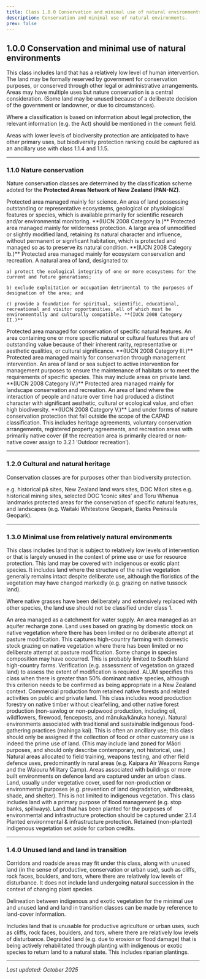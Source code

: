 ```yaml
---
title: Class 1.0.0 Conservation and minimal use of natural environments
description: Conservation and minimal use of natural environments.
prev: false
---
```


## 1.0.0 Conservation and minimal use of natural environments

This class includes land that has a relatively low level of human intervention. The land may be formally reserved by government for conservation purposes, or conserved through other legal or administrative arrangements. Areas may have multiple uses but nature conservation is a central consideration. (Some land may be unused because of a deliberate decision of the government or landowner, or due to circumstances).

Where a classification is based on information about legal protection, the relevant information (e.g. the Act) should be mentioned in the `comment` field.

Areas with lower levels of biodiversity protection are anticipated to have other primary uses, but biodiversity protection ranking could be captured as an ancillary use with class 1.1.4 and 1.1.5.

---

### 1.1.0 Nature conservation

Nature conservation classes are determined by the classification scheme adoted for the **Protected Areas Network of New Zealand (PAN-NZ)**.

<Tabs>

  <TabItem label="1.1.1 Strict nature reserve">
    Protected area managed mainly for science. An area of land possessing outstanding or representative ecosystems, geological or physiological features or species, which is available primarily for scientific research and/or environmental monitoring. **(IUCN 2008 Category Ia.)**
  </TabItem>

  <TabItem label="1.1.2 Wilderness area">
    Protected area managed mainly for wilderness protection. A large area of unmodified or slightly modified land, retaining its natural character and influence, without permanent or significant habitation, which is protected and managed so as to preserve its natural condition. **(IUCN 2008 Category Ib.)**
  </TabItem>

  <TabItem label="1.1.3 National park">
    Protected area managed mainly for ecosystem conservation and recreation. A natural area of land, designated to:

    a) protect the ecological integrity of one or more ecosystems for the current and future generations;

    b) exclude exploitation or occupation detrimental to the purposes of designation of the area; and

    c) provide a foundation for spiritual, scientific, educational, recreational and visitor opportunities, all of which must be environmentally and culturally compatible. **(IUCN 2008 Category II.)**
  </TabItem>

  <TabItem label="1.1.4 Natural feature protection">
    Protected area managed for conservation of specific natural features. An area containing one or more specific natural or cultural features that are of outstanding value because of their inherent rarity, representative or aesthetic qualities, or cultural significance. **(IUCN 2008 Category III.)**
  </TabItem>

  <TabItem label="1.1.5 Habitat or species management area">
    Protected area managed mainly for conservation through management intervention. An area of land or sea subject to active intervention for management purposes to ensure the maintenance of habitats or to meet the requirements of specific species. This may include areas on private land. **(IUCN 2008 Category IV.)**
  </TabItem>

  <TabItem label="1.1.6 Protected landscape">
    Protected area managed mainly for landscape conservation and recreation. An area of land where the interaction of people and nature over time had produced a distinct character with significant aesthetic, cultural or ecological value, and often high biodiversity. **(IUCN 2008 Category V.)**
  </TabItem>

  <TabItem label="1.1.7 Other conserved area">
    Land under forms of nature conservation protection that fall outside the scope of the CAPAD classification. This includes heritage agreements, voluntary conservation arrangements, registered property agreements, and recreation areas with primarily native cover (if the recreation area is primarily cleared or non-native cover assign to 3.2.1 ‘Outdoor recreation’).
  </TabItem>


</Tabs>

---

### 1.2.0 Cultural and natural heritage

Conservation classes are for purposes other than biodiversity protection.

<Tabs>

  <TabItem label="1.2.1 Indigenous cultural heritage">
    e.g. historical pā sites, New Zealand land wars sites, DOC Māori sites
  </TabItem>

  <TabItem label="1.2.2 Cultural heritage">
    e.g. historical mining sites, selected DOC ‘iconic sites’ and Toru Whenua landmarks
  </TabItem>

  <TabItem label="1.2.3 Natural heritage">
    protected areas for the conservation of specific natural features, and landscapes (e.g. Waitaki Whitestone Geopark, Banks Peninsula Geopark).
  </TabItem>

</Tabs>

---

### 1.3.0 Minimal use from relatively natural environments

This class includes land that is subject to relatively low levels of intervention or that is largely unused in the context of prime use or use for resource protection. This land may be covered with indigenous or exotic plant species. It includes land where the structure of the native vegetation generally remains intact despite deliberate use, although the floristics of the vegetation may have changed markedly (e.g. grazing on native tussock land).

Where native grasses have been deliberately and extensively replaced with other species, the land use should not be classified under class 1.

<Tabs>

  <TabItem label="1.3.1 Surface water supply">
    An area managed as a catchment for water supply.
  </TabItem>

  <TabItem label="1.3.2 Ground water">
    An area managed as an aquifer recharge zone.
  </TabItem>

  <TabItem label="1.3.3 Grazing native vegetation">
    Land uses based on grazing by domestic stock on native vegetation where there has been limited or no deliberate attempt at pasture modification. This captures high-country farming with domestic stock grazing on native vegetation where there has been limited or no deliberate attempt at pasture modification. Some change in species composition may have occurred. This is probably limited to South Island high-country farms. Verification (e.g. assessment of vegetation on grazed land) to assess the extent of modification is required. ALUM specifies this class when there is greater than 50% dominant native species, although this criterion needs to be confirmed as being appropriate in a New Zealand context.
  </TabItem>

  <TabItem label="1.3.4 Production from indigenous vegetation">
    Commercial production from retained native forests and related activities on public and private land. This class includes wood production forestry on native timber without clearfelling, and other native forest production (non-sawlog or non-pulpwood production, including oil, wildflowers, firewood, fenceposts, and mānuka/kānuka honey).
  </TabItem>

  <TabItem label="1.3.5 Customary use">
    Natural environments associated with traditional and sustainable indigenous food-gathering practices (mahinga kai). This is often an ancillary use; this class should only be assigned if the collection of food or other customary use is indeed the prime use of land. (This may include land zoned for Māori purposes, and should only describe contemporary, not historical, use.)
  </TabItem>

  <TabItem label="1.3.6 Defence land">
    Natural areas allocated to field training, weapons testing, and other field defence uses, predominantly in rural areas (e.g. Kaipara Air Weapons Range and the Waiouru Military Camp). Areas associated with buildings or more built environments on defence land are captured under an urban class.
  </TabItem>

  <TabItem label="1.3.7 Environmental & infrastructure protection">
    Land, usually under vegetative cover, used for non-production or environmental purposes (e.g. prevention of land degradation, windbreaks, shade, and shelter). This is not limited to indigenous vegetation. This class includes land with a primary purpose of flood management (e.g. stop banks, spillways). Land that has been planted for the purposes of environmental and infrastructure protection should be captured under 2.1.4 Planted environmental & infrastructure protection.
  </TabItem>

  <TabItem label="1.3.8 Carbon forest">
    Retained (non-planted) indigenous vegetation set aside for carbon credits.
  </TabItem>

</Tabs>

---

### 1.4.0 Unused land and land in transition

Corridors and roadside areas may fit under this class, along with unused land (in the sense of productive, conservation or urban use), such as cliffs, rock faces, boulders, and tors, where there are relatively low levels of disturbance. It does not include land undergoing natural succession in the context of changing plant species.

Delineation between indigenous and exotic vegetation for the minimal use and unused land and land in transition classes can be made by reference to land-cover information.

<Tabs>

  <TabItem label="1.4.1 Unused land">
    Includes land that is unusable for productive agriculture or urban uses, such as cliffs, rock faces, boulders, and tors, where there are relatively low levels of disturbance.
  </TabItem>

  <TabItem label="1.4.2 Land undergoing rehabilitation">
    Degraded land (e.g. due to erosion or flood damage) that is being actively rehabilitated through planting with indigenous or exotic species to return land to a natural state. This includes riparian plantings.
  </TabItem>

</Tabs>


--- 
*Last updated: October 2025*
